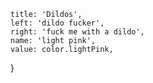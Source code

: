 
	title: 'Dildos',
	left: 'dildo fucker',
	right: 'fuck me with a dildo',
	name: 'light pink',
	value: color.lightPink,
}
